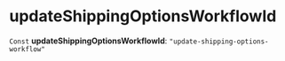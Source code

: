 
# updateShippingOptionsWorkflowId

 `Const` **updateShippingOptionsWorkflowId**: `"update-shipping-options-workflow"`
